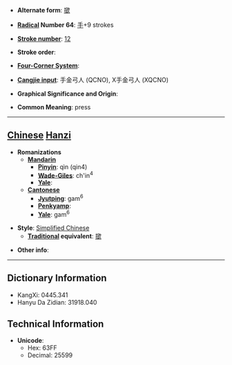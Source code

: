 * '''Alternate form''': [[撳]]

* '''[[Wiktionary:Chinese radical index| Radical]] Number 64''': [[Wiktionary:Chinese radical index 手|手]]+9 strokes

* '''[[Wiktionary:Chinese total strokes index|Stroke number]]''': [[Wiktionary:Chinese total strokes index 12|12]]

* '''Stroke order''': 

* '''[[Wiktionary:Chinese four corner index|Four-Corner System]]''': 

* '''[[Wiktionary:Chinese Cangjie index|Cangjie input]]''': 手金弓人 (QCNO), X手金弓人 (XQCNO)

* '''Graphical Significance and Origin''': 

* '''Common Meaning''': press

----

== [[Chinese]] [[Hanzi]] ==

* '''Romanizations'''
** '''[[Mandarin]]'''
*** '''[[Pinyin]]''': qìn (qin4)
*** '''[[Wade-Giles]]''': ch'in<sup>4</sup>
*** '''[[Yale]]''': 
** '''[[Cantonese]]'''
*** '''[[Jyutping]]''': gam<sup>6</sup>
*** '''[[Penkyamp]]''': 
*** '''[[Yale]]''': gam<sup>6</sup>

* '''Style''': [[Simplified Chinese]] 
** '''[[Traditional Chinese|Traditional]] equivalent''': [[撳]]

* '''Other info''': 

----

== Dictionary Information ==

* KangXi: 0445.341
* Hanyu Da Zidian: 31918.040

== Technical Information ==

* '''Unicode''':
** Hex: 63FF
** Decimal: 25599